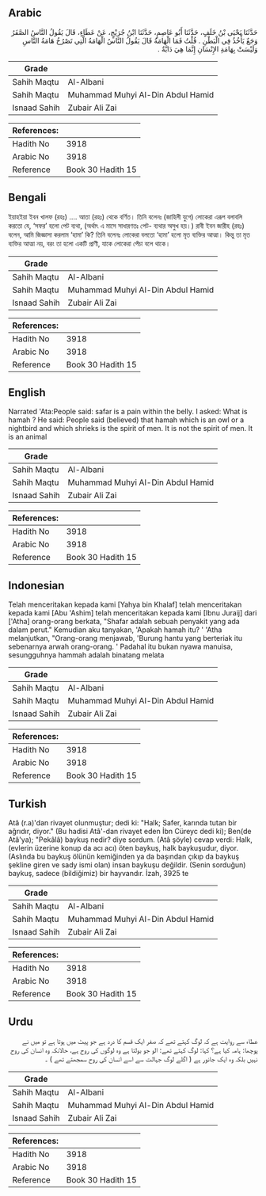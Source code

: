 ## Arabic


<div dir="rtl" lang="ar" style={{fontSize:'larger',backgroundColor:'#f8f9fa',padding:20}}>
حَدَّثَنَا يَحْيَى بْنُ خَلَفٍ، حَدَّثَنَا أَبُو عَاصِمٍ، حَدَّثَنَا ابْنُ جُرَيْجٍ، عَنْ عَطَاءٍ، قَالَ يَقُولُ النَّاسُ الصَّفَرُ وَجَعٌ يَأْخُذُ فِي الْبَطْنِ ‏.‏ قُلْتُ فَمَا الْهَامَةُ قَالَ يَقُولُ النَّاسُ الْهَامَةُ الَّتِي تَصْرُخُ هَامَةُ النَّاسِ وَلَيْسَتْ بِهَامَةِ الإِنْسَانِ إِنَّمَا هِيَ دَابَّةٌ ‏.‏
</div>
<div style={{backgroundColor:'#f8f9fa',padding:20, marginBottom: 10}}><table> <thead> <tr> <th>Grade</th> <th></th> </tr> </thead> <tbody> <tr><td>Sahih Maqtu</td><td>Al-Albani</td></tr><tr><td>Sahih Maqtu</td><td>Muhammad Muhyi Al-Din Abdul Hamid</td></tr><tr><td>Isnaad Sahih</td><td>Zubair Ali Zai</td></tr></tbody></table><table> <thead> <tr> <th>References:</th> <th></th> </tr> </thead> <tbody><tr><td>Hadith No</td><td>3918</td></tr><tr><td>Arabic No</td><td>3918</td></tr><tr><td>Reference</td><td>Book 30 Hadith 15</td></tr></tbody></table></div>

## Bengali


<div dir="ltr" lang="bn" style={{fontSize:'larger',backgroundColor:'#f8f9fa',padding:20}}>
ইয়াহইয়া ইবন খালফ (রহঃ) .... আতা (রহঃ) থেকে বর্ণিত। তিনি বলেনঃ (জাহিলী যুগে) লোকেরা এরূপ বলাবলি করতো যে, ‘সফর’ হলো পেট ব্যথা, (অর্থাৎ এ মাসে সাধারণতঃ পেট- ব্যথার অসুখ হয়।) রাবী ইবন জারীহ (রহঃ) বলেন, আমি জিজ্ঞাসা করলাম ‘হামা’ কি? তিনি বলেনঃ লোকেরা বলতো ‘হামা’ হলো মৃত ব্যক্তির আত্মা। কিন্তু তা মৃত ব্যক্তির আত্মা নয়, বরং তা হলো একটি প্রাণী, যাকে লোকেরা পেঁচা বলে থাকে।
</div>
<div style={{backgroundColor:'#f8f9fa',padding:20, marginBottom: 10}}><table> <thead> <tr> <th>Grade</th> <th></th> </tr> </thead> <tbody> <tr><td>Sahih Maqtu</td><td>Al-Albani</td></tr><tr><td>Sahih Maqtu</td><td>Muhammad Muhyi Al-Din Abdul Hamid</td></tr><tr><td>Isnaad Sahih</td><td>Zubair Ali Zai</td></tr></tbody></table><table> <thead> <tr> <th>References:</th> <th></th> </tr> </thead> <tbody><tr><td>Hadith No</td><td>3918</td></tr><tr><td>Arabic No</td><td>3918</td></tr><tr><td>Reference</td><td>Book 30 Hadith 15</td></tr></tbody></table></div>

## English


<div dir="ltr" lang="en" style={{fontSize:'larger',backgroundColor:'#f8f9fa',padding:20}}>
Narrated 'Ata:People said: safar is a pain within the belly. I asked: What is hamah ? He said: People said (believed) that hamah which is an owl or a nightbird and which shrieks is the spirit of men. It is not the spirit of men. It is an animal
</div>
<div style={{backgroundColor:'#f8f9fa',padding:20, marginBottom: 10}}><table> <thead> <tr> <th>Grade</th> <th></th> </tr> </thead> <tbody> <tr><td>Sahih Maqtu</td><td>Al-Albani</td></tr><tr><td>Sahih Maqtu</td><td>Muhammad Muhyi Al-Din Abdul Hamid</td></tr><tr><td>Isnaad Sahih</td><td>Zubair Ali Zai</td></tr></tbody></table><table> <thead> <tr> <th>References:</th> <th></th> </tr> </thead> <tbody><tr><td>Hadith No</td><td>3918</td></tr><tr><td>Arabic No</td><td>3918</td></tr><tr><td>Reference</td><td>Book 30 Hadith 15</td></tr></tbody></table></div>

## Indonesian


<div dir="ltr" lang="id" style={{fontSize:'larger',backgroundColor:'#f8f9fa',padding:20}}>
Telah menceritakan kepada kami [Yahya bin Khalaf] telah menceritakan kepada kami [Abu 'Ashim] telah menceritakan kepada kami [Ibnu Juraij] dari ['Atha] orang-orang berkata, "Shafar adalah sebuah penyakit yang ada dalam perut." Kemudian aku tanyakan, 'Apakah hamah itu? ' 'Atha melanjutkan, "Orang-orang menjawab, 'Burung hantu yang berteriak itu sebenarnya arwah orang-orang. ' Padahal itu bukan nyawa manuisa, sesungguhnya hammah adalah binatang melata
</div>
<div style={{backgroundColor:'#f8f9fa',padding:20, marginBottom: 10}}><table> <thead> <tr> <th>Grade</th> <th></th> </tr> </thead> <tbody> <tr><td>Sahih Maqtu</td><td>Al-Albani</td></tr><tr><td>Sahih Maqtu</td><td>Muhammad Muhyi Al-Din Abdul Hamid</td></tr><tr><td>Isnaad Sahih</td><td>Zubair Ali Zai</td></tr></tbody></table><table> <thead> <tr> <th>References:</th> <th></th> </tr> </thead> <tbody><tr><td>Hadith No</td><td>3918</td></tr><tr><td>Arabic No</td><td>3918</td></tr><tr><td>Reference</td><td>Book 30 Hadith 15</td></tr></tbody></table></div>

## Turkish


<div dir="ltr" lang="tr" style={{fontSize:'larger',backgroundColor:'#f8f9fa',padding:20}}>
Atâ (r.a)'dan rivayet olunmuştur; dedi ki: "Halk; Safer, karında tutan bir ağrıdır, diyor." (Bu hadisi Atâ'-dan rivayet eden İbn Cüreyc dedi ki); Ben(de Atâ'ya); "Pekâlâ) bay­kuş nedir? diye sordum. (Atâ şöyle) cevap verdi: Halk, (evlerin üzerine konup da acı acı) öten baykuş, halk bay­kuşudur, diyor. (Aslında bu baykuş ölünün kemiğinden ya da başın­dan çıkıp da baykuş şekline giren ve sady ismi olan) insan baykuşu değildir. (Senin sorduğun) baykuş, sadece (bildiğimiz) bir hayvandır. İzah, 3925 te
</div>
<div style={{backgroundColor:'#f8f9fa',padding:20, marginBottom: 10}}><table> <thead> <tr> <th>Grade</th> <th></th> </tr> </thead> <tbody> <tr><td>Sahih Maqtu</td><td>Al-Albani</td></tr><tr><td>Sahih Maqtu</td><td>Muhammad Muhyi Al-Din Abdul Hamid</td></tr><tr><td>Isnaad Sahih</td><td>Zubair Ali Zai</td></tr></tbody></table><table> <thead> <tr> <th>References:</th> <th></th> </tr> </thead> <tbody><tr><td>Hadith No</td><td>3918</td></tr><tr><td>Arabic No</td><td>3918</td></tr><tr><td>Reference</td><td>Book 30 Hadith 15</td></tr></tbody></table></div>

## Urdu


<div dir="rtl" lang="ur" style={{fontSize:'larger',backgroundColor:'#f8f9fa',padding:20}}>
عطاء سے روایت ہے کہ لوگ کہتے تھے کہ صفر ایک قسم کا درد ہے جو پیٹ میں ہوتا ہے تو میں نے پوچھا: ہامہ کیا ہے؟ کہا: لوگ کہتے تھے: الو جو بولتا ہے وہ لوگوں کی روح ہے، حالانکہ وہ انسان کی روح نہیں بلکہ وہ ایک جانور ہے ( اگلے لوگ جہالت سے اسے انسان کی روح سمجھتے تھے ) ۔
</div>
<div style={{backgroundColor:'#f8f9fa',padding:20, marginBottom: 10}}><table> <thead> <tr> <th>Grade</th> <th></th> </tr> </thead> <tbody> <tr><td>Sahih Maqtu</td><td>Al-Albani</td></tr><tr><td>Sahih Maqtu</td><td>Muhammad Muhyi Al-Din Abdul Hamid</td></tr><tr><td>Isnaad Sahih</td><td>Zubair Ali Zai</td></tr></tbody></table><table> <thead> <tr> <th>References:</th> <th></th> </tr> </thead> <tbody><tr><td>Hadith No</td><td>3918</td></tr><tr><td>Arabic No</td><td>3918</td></tr><tr><td>Reference</td><td>Book 30 Hadith 15</td></tr></tbody></table></div>